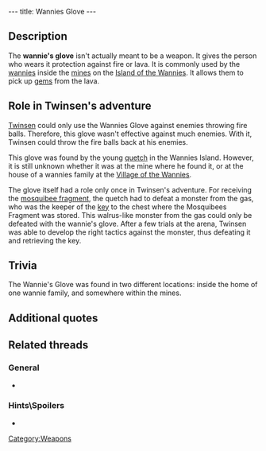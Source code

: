 ---
title: Wannies Glove
---

{{Weapon|
Name=Wannie's glove|
Image=Glove.gif|
Enemy=Fire balls|
Rate=Fast|
Damage=None|
Range=Melee}}

{{Quote|
Quote=With this Wannie's glove, you can now touch the fire. This will allow you to throw back the fireballs that the monsters from the gas hurl at you.|
Character=Official description}}

==Description==
The '''wannie's glove''' isn't actually meant to be a weapon. It gives the person who wears it protection against fire or lava. It is commonly used by the [[wannies]] inside the [[mines]] on the [[Island of the Wannies]]. It allows them to pick up [[gems]] from the lava.

==Role in Twinsen's adventure==
[[Twinsen]] could only use the Wannies Glove against enemies throwing fire balls. Therefore, this glove wasn't effective against much enemies. With it, Twinsen could throw the fire balls back at his enemies.

This glove was found by the young [[quetch]] in the Wannies Island. However, it is still unknown whether it was at the mine where he found it, or at the house of a wannies family at the [[Village of the Wannies]].

The glove itself had a role only once in Twinsen's adventure. For receiving the [[mosquibee fragment]], the quetch had to defeat a monster from the gas, who was the keeper of the [[key]] to the chest where the Mosquibees Fragment was stored. This walrus-like monster from the gas could only be defeated with the wannie's glove. After a few trials at the arena, Twinsen was able to develop the right tactics against the monster, thus defeating it and retrieving the key.

== Trivia ==
The Wannie's Glove was found in two different locations: inside the home of one wannie family, and somewhere within the mines.

==Additional quotes==
{{Quote|
Quote=You just found a Wannie's Glove. Use it to repel the fireballs your enemies throw at you.|
Character=When Twinsen found the glove}}
{{Quote|
Quote=Hmmf! Lost my glove somewhere in the mine. Now I can't reach into the lava to grab up the gems.|
Character=A miner}}
{{Quote|
Quote=I'm in a bind, I've lost my glove somewhere in the mine. With it, I can catch the pieces of lava and the balls of fire, I can even pitch them back. Everybody has one, to extract gems.|
Character=A miner}}

==Related threads==
===General===
* {{thread|id=6481|title=Wannie Glove...}}

===Hints\Spoilers===
* {{thread|id=9292|title=Wannie's glove}}

[[Category:Weapons]]